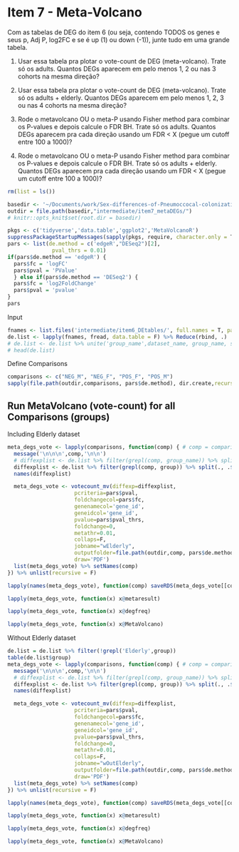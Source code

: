 # Item 7 - Meta-Volcano

Com as tabelas de DEG do item 6 (ou seja, contendo TODOS os genes e seus p, Adj P, log2FC e se é up (1) ou down (-1)), junte tudo em uma grande tabela.

1.  Usar essa tabela pra plotar o vote-count de DEG (meta-volcano). Trate só os adults. Quantos DEGs aparecem em pelo menos 1, 2 ou nas 3 cohorts na mesma direção?

2.  Usar essa tabela pra plotar o vote-count de DEG (meta-volcano). Trate só os adults + elderly. Quantos DEGs aparecem em pelo menos 1, 2, 3 ou nas 4 cohorts na mesma direção?

3.  Rode o metavolcano OU o meta-P usando Fisher method para combinar os P-values e depois calcule o FDR BH. Trate só os adults. Quantos DEGs aparecem pra cada direção usando um FDR \< X (pegue um cutoff entre 100 a 1000)?

4.  Rode o metavolcano OU o meta-P usando Fisher method para combinar os P-values e depois calcule o FDR BH. Trate só os adults + elderly. Quantos DEGs aparecem pra cada direção usando um FDR \< X (pegue um cutoff entre 100 a 1000)?

```r
rm(list = ls())

basedir <- '~/Documents/work/Sex-differences-of-Pneumoccocal-colonization/'
outdir = file.path(basedir,"intermediate/item7_metaDEGs/")
# knitr::opts_knit$set(root.dir = basedir)

pkgs <- c('tidyverse','data.table','ggplot2','MetaVolcanoR')
suppressPackageStartupMessages(sapply(pkgs, require, character.only = T))
pars <- list(de.method = c('edgeR',"DESeq2")[2],
              pval_thrs = 0.01)
if(pars$de.method == 'edgeR') {
  pars$fc = 'logFC'
  pars$pval = 'PValue'
  } else if(pars$de.method == 'DESeq2') {
  pars$fc = 'log2FoldChange'
  pars$pval = 'pvalue'
}
pars
```

Input
```r
fnames <- list.files('intermediate/item6_DEtables/', full.names = T, pattern = paste0(pars$de.method, '_topTable'))
de.list <- lapply(fnames, fread, data.table = F) %>% Reduce(rbind, .)
# de.list <- de.list %>% unite('group_name',dataset_name, group_name, sep = '_')
# head(de.list)
```

Define Comparisons
```r
comparisons <- c("NEG_M", "NEG_F", "POS_F", "POS_M")
sapply(file.path(outdir,comparisons, pars$de.method), dir.create,recursive = T, showWarnings = F)
```
## Run MetaVolcano (vote-count) for all Comparisons (groups)

Including Elderly dataset
```r
meta_degs_vote <- lapply(comparisons, function(comp) { # comp = comparisons[1]
  message('\n\n\n',comp,'\n\n')
  # diffexplist <- de.list %>% filter(grepl(comp, group_name)) %>% split(., .$group_name)
  diffexplist <- de.list %>% filter(grepl(comp, group)) %>% split(., .$group)
  names(diffexplist)

  meta_degs_vote <- votecount_mv(diffexp=diffexplist,
                     pcriteria=pars$pval,
                     foldchangecol=pars$fc,
                     genenamecol='gene_id',
                     geneidcol='gene_id',
                     pvalue=pars$pval_thrs,
                     foldchange=0,
                     metathr=0.01,
                     collaps=F,
                     jobname="wElderly",
                     outputfolder=file.path(outdir,comp, pars$de.method),
                     draw='PDF')
  list(meta_degs_vote) %>% setNames(comp)
}) %>% unlist(recursive = F)
```
```r
lapply(names(meta_degs_vote), function(comp) saveRDS(meta_degs_vote[[comp]], file.path(outdir,comp,pars$de.method, paste0('metavolcano_vote_',comp, '_wElderly.rds'))))
```

```r
lapply(meta_degs_vote, function(x) x@metaresult)
```

```r
lapply(meta_degs_vote, function(x) x@degfreq)
```

```r
lapply(meta_degs_vote, function(x) x@MetaVolcano)
```


Without Elderly dataset
```r
de.list = de.list %>% filter(!grepl('Elderly',group))
table(de.list$group)
meta_degs_vote <- lapply(comparisons, function(comp) { # comp = comparisons[1]
  message('\n\n\n',comp,'\n\n')
  # diffexplist <- de.list %>% filter(grepl(comp, group_name)) %>% split(., .$group_name)
  diffexplist <- de.list %>% filter(grepl(comp, group)) %>% split(., .$group)
  names(diffexplist)

  meta_degs_vote <- votecount_mv(diffexp=diffexplist,
                     pcriteria=pars$pval,
                     foldchangecol=pars$fc,
                     genenamecol='gene_id',
                     geneidcol='gene_id',
                     pvalue=pars$pval_thrs,
                     foldchange=0,
                     metathr=0.01,
                     collaps=F,
                     jobname="wOutElderly",
                     outputfolder=file.path(outdir,comp, pars$de.method),
                     draw='PDF')
  list(meta_degs_vote) %>% setNames(comp)
}) %>% unlist(recursive = F)
```
```r
lapply(names(meta_degs_vote), function(comp) saveRDS(meta_degs_vote[[comp]], file.path(outdir,comp,pars$de.method, paste0('metavolcano_vote_',comp, '_wOutElderly.rds'))))
```

```r
lapply(meta_degs_vote, function(x) x@metaresult)
```

```r
lapply(meta_degs_vote, function(x) x@degfreq)
```

```r
lapply(meta_degs_vote, function(x) x@MetaVolcano)
```
